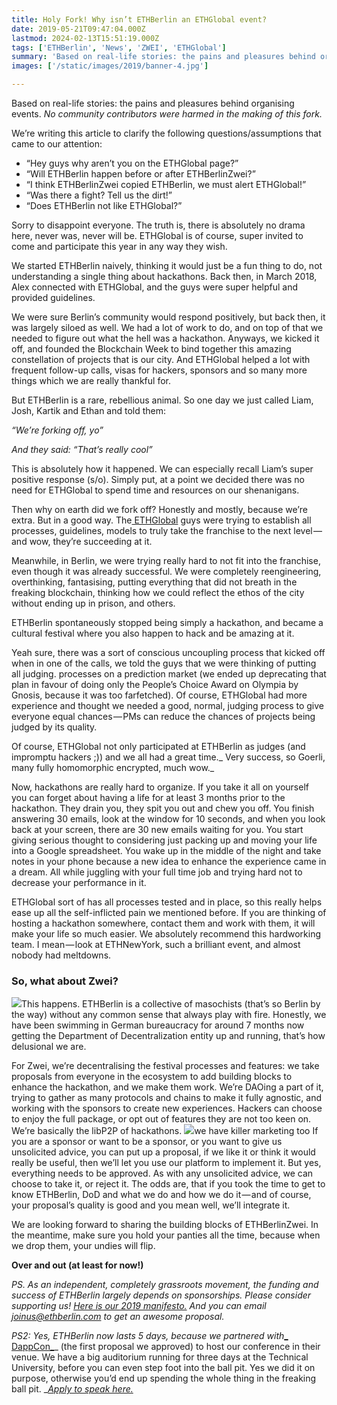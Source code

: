 ```yaml
---
title: Holy Fork! Why isn’t ETHBerlin an ETHGlobal event?
date: 2019-05-21T09:47:04.000Z
lastmod: 2024-02-13T15:51:19.000Z
tags: ['ETHBerlin', 'News', 'ZWEI', 'ETHGlobal']
summary: 'Based on real-life stories: the pains and pleasures behind organising events. No community contributors were harmed in the making of this…'
images: ['/static/images/2019/banner-4.jpg']

---
```


Based on real-life stories: the pains and pleasures behind organising events. _No community contributors were harmed in the making of this fork._

We’re writing this article to clarify the following questions/assumptions that came to our attention:

- “Hey guys why aren’t you on the ETHGlobal page?”
- “Will ETHBerlin happen before or after ETHBerlinZwei?”
- “I think ETHBerlinZwei copied ETHBerlin, we must alert ETHGlobal!”
- “Was there a fight? Tell us the dirt!”
- “Does ETHBerlin not like ETHGlobal?”

Sorry to disappoint everyone. The truth is, there is absolutely no drama here, never was, never will be. ETHGlobal is of course, super invited to come and participate this year in any way they wish.

We started ETHBerlin naively, thinking it would just be a fun thing to do, not understanding a single thing about hackathons. Back then, in March 2018, Alex connected with ETHGlobal, and the guys were super helpful and provided guidelines.

We were sure Berlin’s community would respond positively, but back then, it was largely siloed as well. We had a lot of work to do, and on top of that we needed to figure out what the hell was a hackathon. Anyways, we kicked it off, and founded the Blockchain Week to bind together this amazing constellation of projects that is our city. And ETHGlobal helped a lot with frequent follow-up calls, visas for hackers, sponsors and so many more things which we are really thankful for.

But ETHBerlin is a rare, rebellious animal. So one day we just called Liam, Josh, Kartik and Ethan and told them:

_“We’re forking off, yo”_

_And they said: “That’s really cool”_

This is absolutely how it happened. We can especially recall Liam’s super positive response (s/o). Simply put, at a point we decided there was no need for ETHGlobal to spend time and resources on our shenanigans.

Then why on earth did we fork off? Honestly and mostly, because we’re extra. But in a good way. The[ ETHGlobal](https://ethglobal.co) guys were trying to establish all processes, guidelines, models to truly take the franchise to the next level — and wow, they’re succeeding at it.

Meanwhile, in Berlin, we were trying really hard to not fit into the franchise, even though it was already successful. We were completely reengineering, overthinking, fantasising, putting everything that did not breath in the freaking blockchain, thinking how we could reflect the ethos of the city without ending up in prison, and others.

ETHBerlin spontaneously stopped being simply a hackathon, and became a cultural festival where you also happen to hack and be amazing at it.

Yeah sure, there was a sort of conscious uncoupling process that kicked off when in one of the calls, we told the guys that we were thinking of putting all judging. processes on a prediction market (we ended up deprecating that plan in favour of doing only the People’s Choice Award on Olympia by Gnosis, because it was too farfetched). Of course, ETHGlobal had more experience and thought we needed a good, normal, judging process to give everyone equal chances — PMs can reduce the chances of projects being judged by its quality.

Of course, ETHGlobal not only participated at ETHBerlin as judges (and impromptu hackers ;)) and we all had a great time._ Very success, so Goerli, many fully homomorphic encrypted, much wow._

Now, hackathons are really hard to organize. If you take it all on yourself you can forget about having a life for at least 3 months prior to the hackathon. They drain you, they spit you out and chew you off. You finish answering 30 emails, look at the window for 10 seconds, and when you look back at your screen, there are 30 new emails waiting for you. You start giving serious thought to considering just packing up and moving your life into a Google spreadsheet. You wake up in the middle of the night and take notes in your phone because a new idea to enhance the experience came in a dream. All while juggling with your full time job and trying hard not to decrease your performance in it.

ETHGlobal sort of has all processes tested and in place, so this really helps ease up all the self-inflicted pain we mentioned before. If you are thinking of hosting a hackathon somewhere, contact them and work with them, it will make your life so much easier. We absolutely recommend this hardworking team. I mean — look at ETHNewYork, such a brilliant event, and almost nobody had meltdowns.

### **So, what about Zwei?**

![](/static/images/2019/holy-fork-1.png)This happens.
ETHBerlin is a collective of masochists (that’s so Berlin by the way) without any common sense that always play with fire. Honestly, we have been swimming in German bureaucracy for around 7 months now getting the Department of Decentralization entity up and running, that’s how delusional we are.

For Zwei, we’re decentralising the festival processes and features: we take proposals from everyone in the ecosystem to add building blocks to enhance the hackathon, and we make them work. We’re DAOing a part of it, trying to gather as many protocols and chains to make it fully agnostic, and working with the sponsors to create new experiences. Hackers can choose to enjoy the full package, or opt out of features they are not too keen on. We’re basically the libP2P of hackathons.
![](/static/images/2019/holy-fork-2.jpg)we have killer marketing too
If you are a sponsor or want to be a sponsor, or you want to give us unsolicited advice, you can put up a proposal, if we like it or think it would really be useful, then we’ll let you use our platform to implement it. But yes, everything needs to be approved. As with any unsolicited advice, we can choose to take it, or reject it. The odds are, that if you took the time to get to know ETHBerlin, DoD and what we do and how we do it — and of course, your proposal’s quality is good and you mean well, we’ll integrate it.

We are looking forward to sharing the building blocks of ETHBerlinZwei. In the meantime, make sure you hold your panties all the time, because when we drop them, your undies will flip.

**Over and out (at least for now!)**

_PS. As an independent, completely grassroots movement, the funding and success of ETHBerlin largely depends on sponsorships. Please consider supporting us! _[_Here is our 2019 manifesto._](/blog/2019/skin-in-the-game)_ And you can email joinus@ethberlin.com to get an awesome proposal._

_PS2: Yes, ETHBerlin now lasts 5 days, because we partnered with_[_ DappCon_](https://dappcon.io)_ (the first proposal we approved) to host our conference in their venue. We have a big auditorium running for three days at the Technical University, before you can even step foot into the ball pit. Yes we did it on purpose, otherwise you’d end up spending the whole thing in the freaking ball pit. _[_Apply to speak here._](https://ethberlinzwei.com/speak.html)
